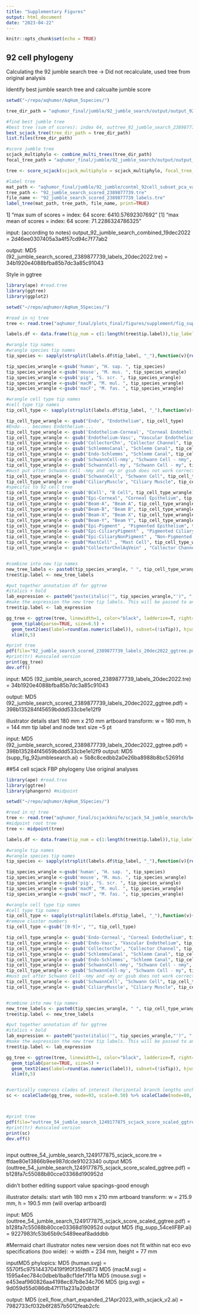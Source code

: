 ```yaml
---
title: "Supplementary Figures"
output: html_document
date: "2023-04-22"
---
```


```r
knitr::opts_chunk$set(echo = TRUE)
```

## 92 cell phylogeny
Calculating the 92 jumble search tree
-> Did not recalculate, used tree from original analysis

Identify best jumble search tree and calcualte jumble score
```r

setwd("~/repo/aqhumor/AqHum_5species/")

tree_dir_path = "aqhumor_final/jumble/92_jumble_search/output/output_92_jumble_search_combined_19dec2022/outtrees_92_jumble_search_combined_19dec2022/"

#find best jumble tree
#best tree (sum of scores): index 64, outtree_92_jumble_search_2389877739.tre
best_scjack_tree(tree_dir_path = tree_dir_path)
list.files(tree_dir_path)

#score jumble tree
scjack_multiphylo <- combine_multi_trees(tree_dir_path)
focal_tree_path = "aqhumor_final/jumble/92_jumble_search/output/output_92_jumble_search_combined_19dec2022/outtrees_92_jumble_search_combined_19dec2022/outtree_92_jumble_search_2389877739.tre"

tree <- score_scjack(scjack_multiphylo = scjack_multiphylo, focal_tree_path = focal_tree_path, print=TRUE)

#label tree
mat_path <- "aqhumor_final/jumble/92_jumble/contml_92cell_subset_pca_var_norm_20PC_mtx/"
tree_path <- "92_jumble_search_scored_2389877739.tre"
file_name <- "92_jumble_search_scored_2389877739_labels.tre"
label_tree(mat_path, tree_path, file_name, print=TRUE)


```
1] "max sum of scores =  index: 64 score: 6410.57692307692"
[1] "max mean of scores =  index: 64 score: 71.2286324786325"

input: (according to notes)
output_92_jumble_search_combined_19dec2022 = 2d46ee0307405a3a4f57cd94c7f77ab2

output: 
MD5 (92_jumble_search_scored_2389877739_labels_20dec2022.tre) = 34b1920e4088bfba85b7dc3a85c91043

Style in ggtree
```r
library(ape) #read.tree
library(ggtree)
library(ggplot2) 

setwd("~/repo/aqhumor/AqHum_5Species/")

#read in nj tree
tree <- read.tree("aqhumor_final/plots_final/figures/supplement/fig_supp_92jumblesearch/92_jumble_search_scored_2389877739_labels_20dec2022.tre")

labels.df <- data.frame(tip_num = c(1:length(tree$tip.label)),tip_label = tree$tip.label)

#wrangle tip names
#wrangle species tip names
tip_species <- sapply(strsplit(labels.df$tip_label, "_"),function(v){return(v[1])})

tip_species_wrangle <-gsub('human', "H. sap. ", tip_species) 
tip_species_wrangle <-gsub('mouse', "M. mus. ", tip_species_wrangle) 
tip_species_wrangle <-gsub('pig', "S. scr. ", tip_species_wrangle) 
tip_species_wrangle <-gsub('macM', "M. mul. ", tip_species_wrangle) 
tip_species_wrangle <-gsub('macF', "M. fas. ", tip_species_wrangle) 

#wrangle cell type tip names
#cell type tip names
tip_cell_type <- sapply(strsplit(labels.df$tip_label, "_"),function(v){return(v[4])})

tip_cell_type_wrangle <- gsub("Endo", "Endothelium", tip_cell_type)
#Endo-... becomes Endothelium-...
tip_cell_type_wrangle <- gsub('Endothelium-Corneal', "Corneal Endothelium", tip_cell_type_wrangle)
tip_cell_type_wrangle <- gsub('Endothelium-Vasc', "Vascular Endothelium", tip_cell_type_wrangle)
tip_cell_type_wrangle <- gsub('CollectorChn', "Collector Channel", tip_cell_type_wrangle)
tip_cell_type_wrangle <- gsub('SchlemmsCanal', "Schlemm Canal", tip_cell_type_wrangle)
tip_cell_type_wrangle <- gsub('Endo-Schlemms', "Schlemm Canal", tip_cell_type_wrangle)
tip_cell_type_wrangle <- gsub('SchwannCell-nmy', "Schwann Cell - nmy", tip_cell_type_wrangle)
tip_cell_type_wrangle <- gsub('SchwannCell-my', "Schwann Cell - my", tip_cell_type_wrangle)
#must put after Schwann Cell -nmy and -my or gsub does not work correctly
tip_cell_type_wrangle <- gsub('SchwannCell', "Schwann Cell", tip_cell_type_wrangle)
tip_cell_type_wrangle <- gsub('CiliaryMuscle', "Ciliary Muscle", tip_cell_type_wrangle)
#specific to 92 cell tree
tip_cell_type_wrangle <- gsub('BCell', "B Cell", tip_cell_type_wrangle)
tip_cell_type_wrangle <- gsub("Epi-Corneal", "Corneal Epithelium", tip_cell_type_wrangle)
tip_cell_type_wrangle <- gsub("Beam-A", "Beam A", tip_cell_type_wrangle)
tip_cell_type_wrangle <- gsub("Beam-B", "Beam B", tip_cell_type_wrangle)
tip_cell_type_wrangle <- gsub("Beam-X", "Beam X", tip_cell_type_wrangle)
tip_cell_type_wrangle <- gsub("Beam-Y", "Beam Y", tip_cell_type_wrangle)
tip_cell_type_wrangle <- gsub("Epi-Pigment" , "Pigmented Epithelium", tip_cell_type_wrangle)
tip_cell_type_wrangle <- gsub("Epi-CiliaryPigment" , "Pigmented Ciliary Epithelium", tip_cell_type_wrangle)
tip_cell_type_wrangle <- gsub("Epi-CiliaryNonPigment" , "Non-Pigmented Ciliary Epithelium", tip_cell_type_wrangle)
tip_cell_type_wrangle <- gsub("MastCell" , "Mast Cell", tip_cell_type_wrangle)
tip_cell_type_wrangle <- gsub("CollectorChnlAqVein" , "Collector Channel Aqueous Vein", tip_cell_type_wrangle)


#combine into new tip names
new_tree_labels <- paste0(tip_species_wrangle, " ", tip_cell_type_wrangle)
tree$tip.label <- new_tree_labels

#put together annotation df for ggtree
#italics + bold
lab_expression <- paste0("paste(italic('", tip_species_wrangle,"')", ", bold('",tip_cell_type_wrangle,"'))")
#make the expression the new tree tip labels. This will be passed to and parsed in geom_tiplab()
tree$tip.label <- lab_expression

gg_tree <- ggtree(tree, linewidth=1, color="black", ladderize=T, right=T)  +
  geom_tiplab(parse=TRUE, size=6.5) +
  geom_text2(aes(label=round(as.numeric(label)), subset=(!isTip)), hjust=1.15, vjust=-0.50, size=6.5) +
  xlim(0,5) 

#print tree
pdf(file="92_jumble_search_scored_2389877739_labels_20dec2022_ggtree.pdf", width=25, height=20)
#print(tr) #unscaled version
print(gg_tree)
dev.off()

```

input:
MD5 (92_jumble_search_scored_2389877739_labels_20dec2022.tre) = 34b1920e4088bfba85b7dc3a85c91043

output:
MD5 (92_jumble_search_scored_2389877739_labels_20dec2022_ggtree.pdf) = 398b135284f45659bddd533cbe1e12f9

illustrator details
start 180 mm x 210 mm artboard
transform: w = 180 mm, h = 144 mm
tip label and node text size ~5 pt

input:
MD5 (92_jumble_search_scored_2389877739_labels_20dec2022_ggtree.pdf) = 398b135284f45659bddd533cbe1e12f9
output:
MD5 (supp_fig_92jumblesearch.ai) = 5b8c8cedbb2a0e26ba8988b8bc52691d

##54 cell scjack FBP phylogeny
Use original analyses

```r

library(ape) #read.tree
library(ggtree)
library(phangorn) #midpoint

setwd("~/repo/aqhumor/AqHum_5Species/")

#read in nj tree
tree <- read.tree("aqhumor_final/scjackknife/scjack_54_jumble_search/best_trees/best_jumble_tree/outtree_54_jumble_search_1249177875_scjack_score.tre")
#midpoint root tree
tree <- midpoint(tree)

labels.df <- data.frame(tip_num = c(1:length(tree$tip.label)),tip_label = tree$tip.label)

#wrangle tip names
#wrangle species tip names
tip_species <- sapply(strsplit(labels.df$tip_label, "_"),function(v){return(v[1])})

tip_species_wrangle <-gsub('human', "H. sap. ", tip_species) 
tip_species_wrangle <-gsub('mouse', "M. mus. ", tip_species_wrangle) 
tip_species_wrangle <-gsub('pig', "S. scr. ", tip_species_wrangle) 
tip_species_wrangle <-gsub('macM', "M. mul. ", tip_species_wrangle) 
tip_species_wrangle <-gsub('macF', "M. fas. ", tip_species_wrangle) 

#wrangle cell type tip names
#cell type tip names
tip_cell_type <- sapply(strsplit(labels.df$tip_label, "_"),function(v){return(v[2])})
#remove cluster numbers
tip_cell_type <-gsub('[0-9]+', "", tip_cell_type) 

tip_cell_type_wrangle <- gsub('Endo-Corneal', "Corneal Endothelium", tip_cell_type)
tip_cell_type_wrangle <- gsub('Endo-Vasc', "Vascular Endothelium", tip_cell_type_wrangle)
tip_cell_type_wrangle <- gsub('CollectorChn', "Collector Channel", tip_cell_type_wrangle)
tip_cell_type_wrangle <- gsub('SchlemmsCanal', "Schlemm Canal", tip_cell_type_wrangle)
tip_cell_type_wrangle <- gsub('Endo-Schlemms', "Schlemm Canal", tip_cell_type_wrangle)
tip_cell_type_wrangle <- gsub('SchwannCell-nmy', "Schwann Cell - nmy", tip_cell_type_wrangle)
tip_cell_type_wrangle <- gsub('SchwannCell-my', "Schwann Cell - my", tip_cell_type_wrangle)
#must put after Schwann Cell -nmy and -my or gsub does not work correctly
tip_cell_type_wrangle <- gsub('SchwannCell', "Schwann Cell", tip_cell_type_wrangle)
tip_cell_type_wrangle <- gsub('CiliaryMuscle', "Ciliary Muscle", tip_cell_type_wrangle)


#combine into new tip names
new_tree_labels <- paste0(tip_species_wrangle, " ", tip_cell_type_wrangle)
tree$tip.label <- new_tree_labels

#put together annotation df for ggtree
#italics + bold
lab_expression <- paste0("paste(italic('", tip_species_wrangle,"')", ", bold('",tip_cell_type_wrangle,"'))")
#make the expression the new tree tip labels. This will be passed to and parsed in geom_tiplab()
tree$tip.label <- lab_expression

gg_tree <- ggtree(tree, linewidth=1, color="black", ladderize=T, right=T)  +
  geom_tiplab(parse=TRUE, size=5) +
  geom_text2(aes(label=round(as.numeric(label)), subset=(!isTip)), hjust=1.15, vjust=-0.50, size=4.5) +
  xlim(0,5) 


#vertically compress clades of interest (horizontal branch lengths unchanged)
sc <- scaleClade(gg_tree, node=93, scale=0.50) %>% scaleClade(node=80, scale=0.50) %>% scaleClade(node=76, scale=0.50) %>% scaleClade(node=72, scale=0.50) %>% scaleClade(node=107, scale=0.50) %>% scaleClade(node=56, scale=0.50) %>% scaleClade(node=98, scale=0.50) %>% scaleClade(node=89, scale=0.50) %>% scaleClade(node=87, scale=0.50) %>% scaleClade(node=64, scale=0.50) %>% scaleClade(node=60, scale=0.50) 



#print tree
pdf(file="outtree_54_jumble_search_1249177875_scjack_score_scaled_ggtree.pdf", width=17, height=15)
#print(tr) #unscaled version
print(sc)
dev.off()



```

input
outtree_54_jumble_search_1249177875_scjack_score.tre = ffdae80e13866b9ee987dcde91023340
output
MD5 (outtree_54_jumble_search_1249177875_scjack_score_scaled_ggtree.pdf) = b128fa7c55088b80cce03368d190952d

didn't bother editing support value spacings-good enough

illustrator details:
start wtih 180 mm x 210 mm artboard
transform: w = 215.9 mm, h = 190.5 mm (will overlap artboard)

input:
MD5 (outtree_54_jumble_search_1249177875_scjack_score_scaled_ggtree.pdf) = b128fa7c55088b80cce03368d190952d
output
MD5 (fig_supp_54cellFBP.ai) = 9227983fc53b65b9c5489eeaf8adddbb

#Mermaid chart
illustrator notes
new version does not fit within nat eco evo specifications (too wide): -> width = 234 mm, height = 77 mm

inputMD5
phylopics:
MD5 (human.svg) = 5570f5c975144370419f9f0f35fed873
MD5 (macM.svg) = 1595a4ec784c0dbeb1ba8cf1def71f1a
MD5 (mouse.svg) = e453eaf960826aa4198ec87b8e34c706
MD5 (pig.svg) = 9d059d55d086db47f111a231a20db13f

output:
MD5 (cell_flow_chart_expanded_21Apr2023_with_scjack_v2.ai) = 7982733cf032b6f2857b5012feab2cfc
